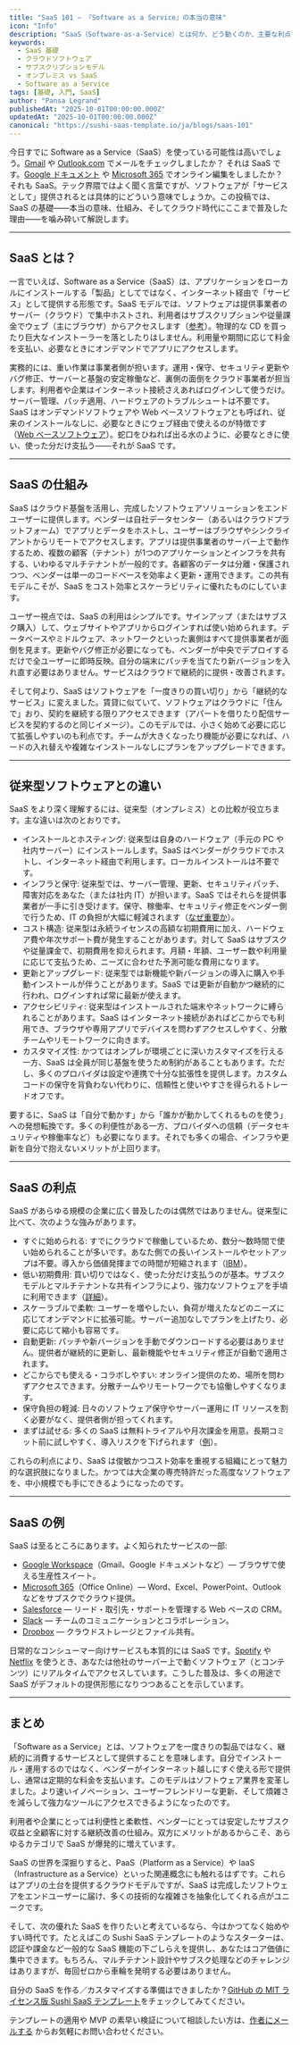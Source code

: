 ```yaml
---
title: "SaaS 101 — 『Software as a Service』の本当の意味"
icon: "Info"
description: "SaaS（Software‑as‑a‑Service）とは何か、どう動くのか、主要な利点、そしてなぜクラウド時代のソフトウェア提供の主流になったのかをやさしく解説。"
keywords:
  - SaaS 基礎
  - クラウドソフトウェア
  - サブスクリプションモデル
  - オンプレミス vs SaaS
  - Software as a Service
tags: [基礎, 入門, SaaS]
author: "Pansa Legrand"
publishedAt: "2025-10-01T00:00:00.000Z"
updatedAt: "2025-10-01T00:00:00.000Z"
canonical: "https://sushi-saas-template.io/ja/blogs/saas-101"
---
```


今日すでに Software as a Service（SaaS）を使っている可能性は高いでしょう。<a href="https://mail.google.com" target="_blank" rel="noopener noreferrer">Gmail</a> や <a href="https://outlook.com" target="_blank" rel="noopener noreferrer">Outlook.com</a> でメールをチェックしましたか？ それは SaaS です。<a href="https://docs.google.com" target="_blank" rel="noopener noreferrer">Google ドキュメント</a> や <a href="https://www.microsoft.com/microsoft-365" target="_blank" rel="noopener noreferrer">Microsoft 365</a> でオンライン編集をしましたか？ それも SaaS。テック界隈ではよく聞く言葉ですが、ソフトウェアが「サービスとして」提供されるとは具体的にどういう意味でしょうか。この投稿では、SaaS の基礎――本当の意味、仕組み、そしてクラウド時代にここまで普及した理由――を噛み砕いて解説します。

---

## SaaS とは？

一言でいえば、Software as a Service（SaaS）は、アプリケーションをローカルにインストールする「製品」としてではなく、インターネット経由で「サービス」として提供する形態です。SaaS モデルでは、ソフトウェアは提供事業者のサーバー（クラウド）で集中ホストされ、利用者はサブスクリプションや従量課金でウェブ（主にブラウザ）からアクセスします（<a href="https://www.alibabacloud.com/en/knowledge/what-is-saas?_p_lc=1" target="_blank" rel="noopener noreferrer">参考</a>）。物理的な CD を買ったり巨大なインストーラーを落としたりはしません。利用量や期間に応じて料金を支払い、必要なときにオンデマンドでアプリにアクセスします。

実務的には、重い作業は事業者側が担います。運用・保守、セキュリティ更新やバグ修正、サーバーと基盤の安定稼働など、裏側の面倒をクラウド事業者が担当します。利用者や企業はインターネット接続さえあればログインして使うだけ。サーバー管理、パッチ適用、ハードウェアのトラブルシュートは不要です。SaaS はオンデマンドソフトウェアや Web ベースソフトウェアとも呼ばれ、従来のインストールなしに、必要なときにウェブ経由で使えるのが特徴です（<a href="https://simple.wikipedia.org/wiki/Software_as_a_service" target="_blank" rel="noopener noreferrer">Web ベースソフトウェア</a>）。蛇口をひねれば出る水のように、必要なときに使い、使った分だけ支払う――それが SaaS です。

---

## SaaS の仕組み

SaaS はクラウド基盤を活用し、完成したソフトウェアソリューションをエンドユーザーに提供します。ベンダーは自社データセンター（あるいはクラウドプラットフォーム）でアプリとデータをホストし、ユーザーはブラウザやシンクライアントからリモートでアクセスします。アプリは提供事業者のサーバー上で動作するため、複数の顧客（テナント）が1つのアプリケーションとインフラを共有する、いわゆるマルチテナントが一般的です。各顧客のデータは分離・保護されつつ、ベンダーは単一のコードベースを効率よく更新・運用できます。この共有モデルこそが、SaaS をコスト効率とスケーラビリティに優れたものにしています。

ユーザー視点では、SaaS の利用はシンプルです。サインアップ（またはサブスク購入）して、ウェブサイトやアプリからログインすれば使い始められます。データベースやミドルウェア、ネットワークといった裏側はすべて提供事業者が面倒を見ます。更新やバグ修正が必要になっても、ベンダーが中央でデプロイするだけで全ユーザーに即時反映。自分の端末にパッチを当てたり新バージョンを入れ直す必要はありません。サービスはクラウドで継続的に提供・改善されます。

そして何より、SaaS はソフトウェアを「一度きりの買い切り」から「継続的なサービス」に変えました。賃貸に似ていて、ソフトウェアはクラウドに「住んで」おり、契約を継続する限りアクセスできます（アパートを借りたり配信サービスを契約するのと同じイメージ）。このモデルでは、小さく始めて必要に応じて拡張しやすいのも利点です。チームが大きくなったり機能が必要になれば、ハードの入れ替えや複雑なインストールなしにプランをアップグレードできます。

---

## 従来型ソフトウェアとの違い

SaaS をより深く理解するには、従来型（オンプレミス）との比較が役立ちます。主な違いは次のとおりです。

- インストールとホスティング: 従来型は自身のハードウェア（手元の PC や社内サーバー）にインストールします。SaaS はベンダーがクラウドでホストし、インターネット経由で利用します。ローカルインストールは不要です。
- インフラと保守: 従来型では、サーバー管理、更新、セキュリティパッチ、障害対応をあなた（または社内 IT）が担います。SaaS ではそれらを提供事業者が一手に引き受けます。保守、稼働率、セキュリティ修正をベンダー側で行うため、IT の負担が大幅に軽減されます（<a href="https://www.bmc.com/blogs/saas-vs-paas-vs-iaas-whats-the-difference-and-how-to-choose/" target="_blank" rel="noopener noreferrer">なぜ重要か</a>）。
- コスト構造: 従来型は永続ライセンスの高額な初期費用に加え、ハードウェア費や年次サポート費が発生することがあります。対して SaaS はサブスクや従量課金で、初期費用を抑えられます。月額・年額、ユーザー数や利用量に応じて支払うため、ニーズに合わせた予測可能な費用になります。
- 更新とアップグレード: 従来型では新機能や新バージョンの導入に購入や手動インストールが伴うことがあります。SaaS では更新が自動かつ継続的に行われ、ログインすれば常に最新が使えます。
- アクセシビリティ: 従来型はインストールされた端末やネットワークに縛られることがあります。SaaS はインターネット接続があればどこからでも利用でき、ブラウザや専用アプリでデバイスを問わずアクセスしやすく、分散チームやリモートワークに向きます。
- カスタマイズ性: かつてはオンプレが環境ごとに深いカスタマイズを行える一方、SaaS は全員が同じ基盤を使うため制約があることもあります。ただし、多くのプロバイダは設定や連携で十分な拡張性を提供します。カスタムコードの保守を背負わない代わりに、信頼性と使いやすさを得られるトレードオフです。

要するに、SaaS は「自分で動かす」から「誰かが動かしてくれるものを使う」への発想転換です。多くの利便性がある一方、プロバイダへの信頼（データセキュリティや稼働率など）も必要になります。それでも多くの場合、インフラや更新を自分で抱えないメリットが上回ります。

---

## SaaS の利点

SaaS があらゆる規模の企業に広く普及したのは偶然ではありません。従来型に比べて、次のような強みがあります。

- すぐに始められる: すでにクラウドで稼働しているため、数分〜数時間で使い始められることが多いです。あなた側での長いインストールやセットアップは不要。導入から価値発揮までの時間が短縮されます（<a href="https://www.ibm.com/think/insights/software-as-a-service-advantages" target="_blank" rel="noopener noreferrer">IBM</a>）。
- 低い初期費用: 買い切りではなく、使った分だけ支払うのが基本。サブスクモデルとマルチテナントな共有インフラにより、強力なソフトウェアを手頃に利用できます（<a href="https://www.ibm.com/think/insights/software-as-a-service-advantages" target="_blank" rel="noopener noreferrer">詳細</a>）。
- スケーラブルで柔軟: ユーザーを増やしたい、負荷が増えたなどのニーズに応じてオンデマンドに拡張可能。サーバー追加なしでプランを上げたり、必要に応じて縮小も容易です。
- 自動更新: パッチや新バージョンを手動でダウンロードする必要はありません。提供者が継続的に更新し、最新機能やセキュリティ修正が自動で適用されます。
- どこからでも使える・コラボしやすい: オンライン提供のため、場所を問わずアクセスできます。分散チームやリモートワークでも協働しやすくなります。
- 保守負担の軽減: 日々のソフトウェア保守やサーバー運用に IT リソースを割く必要がなく、提供者側が担ってくれます。
- まずは試せる: 多くの SaaS は無料トライアルや月次課金を用意。長期コミット前に試しやすく、導入リスクを下げられます（<a href="https://www.ibm.com/think/insights/software-as-a-service-advantages" target="_blank" rel="noopener noreferrer">例</a>）。

これらの利点により、SaaS は俊敏かつコスト効率を重視する組織にとって魅力的な選択肢になりました。かつては大企業の専売特許だった高度なソフトウェアを、中小規模でも手にできるようになったのです。

---

## SaaS の例

SaaS は至るところにあります。よく知られたサービスの一部:

- <a href="https://workspace.google.com" target="_blank" rel="noopener noreferrer">Google Workspace</a>（Gmail、Google ドキュメントなど）— ブラウザで使える生産性スイート。
- <a href="https://www.microsoft.com/microsoft-365" target="_blank" rel="noopener noreferrer">Microsoft 365</a>（Office Online）— Word、Excel、PowerPoint、Outlook などをサブスクでクラウド提供。
- <a href="https://www.salesforce.com/" target="_blank" rel="noopener noreferrer">Salesforce</a> — リード・取引先・サポートを管理する Web ベースの CRM。
- <a href="https://slack.com" target="_blank" rel="noopener noreferrer">Slack</a> — チームのコミュニケーションとコラボレーション。
- <a href="https://www.dropbox.com/" target="_blank" rel="noopener noreferrer">Dropbox</a> — クラウドストレージとファイル共有。

日常的なコンシューマー向けサービスも本質的には SaaS です。<a href="https://www.spotify.com/" target="_blank" rel="noopener noreferrer">Spotify</a> や <a href="https://www.netflix.com/" target="_blank" rel="noopener noreferrer">Netflix</a> を使うとき、あなたは他社のサーバー上で動くソフトウェア（とコンテンツ）にリアルタイムでアクセスしています。こうした普及は、多くの用途で SaaS がデフォルトの提供形態になりつつあることを示しています。

---

## まとめ

「Software as a Service」とは、ソフトウェアを一度きりの製品ではなく、継続的に消費するサービスとして提供することを意味します。自分でインストール・運用するのではなく、ベンダーがインターネット越しにすぐ使える形で提供し、通常は定期的な料金を支払います。このモデルはソフトウェア業界を変革しました。より速いイノベーション、ユーザーフレンドリーな更新、そして煩雑さを減らして強力なツールにアクセスできるようになったのです。

利用者や企業にとっては利便性と柔軟性、ベンダーにとっては安定したサブスク収益と全顧客に対する継続改善の仕組み。双方にメリットがあるからこそ、あらゆるカテゴリで SaaS が爆発的に増えています。

SaaS の世界を深掘りすると、PaaS（Platform as a Service）や IaaS（Infrastructure as a Service）といった関連概念にも触れるはずです。これらはアプリの土台を提供するクラウドモデルですが、SaaS は完成したソフトウェアをエンドユーザーに届け、多くの技術的な複雑さを抽象化してくれる点がユニークです。

そして、次の優れた SaaS を作りたいと考えているなら、今はかつてなく始めやすい時代です。たとえばこの Sushi SaaS テンプレートのようなスターターは、認証や課金など一般的な SaaS 機能の下ごしらえを提供し、あなたはコア価値に集中できます。もちろん、マルチテナント設計やサブスク処理などのチャレンジはありますが、毎回ゼロから車輪を発明する必要はありません。

自分の SaaS を作る／カスタマイズする準備はできましたか？<a href="https://github.com/PansaLegrand/saas-sushi-template" target="_blank" rel="noopener noreferrer">GitHub の MIT ライセンス版 Sushi SaaS テンプレート</a>をチェックしてみてください。

テンプレートの適用や MVP の素早い検証について相談したい方は、<a href="mailto:pansalegrand@gmail.com" rel="noopener noreferrer">作者にメールする</a> からお気軽にお問い合わせください。

 
